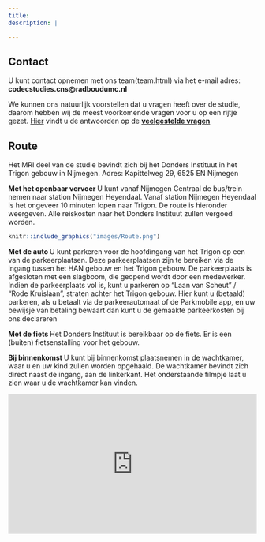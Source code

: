 ```yaml
---
title: 
description: |

---
```

## Contact
U kunt contact opnemen met ons team(team.html) via het e-mail adres: <b>codecstudies.cns@radboudumc.nl</b>

We kunnen ons natuurlijk voorstellen dat u vragen heeft over de studie, daarom hebben wij de meest voorkomende vragen voor u op een rijtje gezet. [Hier](vragen.html) vindt u de antwoorden op de <b>[veelgestelde vragen](vragen.html)</b>


## Route  

Het MRI deel van de studie bevindt zich bij het Donders Instituut in het Trigon gebouw in Nijmegen. 
Adres: Kapittelweg 29, 6525 EN Nijmegen

<strong> Met het openbaar vervoer </strong>
U kunt vanaf Nijmegen Centraal de bus/trein nemen naar station Nijmegen Heyendaal. Vanaf station Nijmegen Heyendaal is het ongeveer 10 minuten lopen naar Trigon. De route is hieronder weergeven. Alle reiskosten naar het Donders Instituut zullen vergoed worden.

```r

knitr::include_graphics("images/Route.png")

```

<strong> Met de auto </strong>
U kunt parkeren voor de hoofdingang van het Trigon op een van de parkeerplaatsen. Deze parkeerplaatsen zijn te bereiken via de ingang tussen het HAN gebouw en het Trigon gebouw. De parkeerplaats is afgesloten met een slagboom, die geopend wordt door een medewerker. Indien de parkeerplaats vol is, kunt u parkeren op “Laan van Scheut” / “Rode Kruislaan”, straten achter het Trigon gebouw. Hier kunt u (betaald) parkeren, als u betaalt via de parkeerautomaat of de Parkmobile app, en uw bewijsje van betaling bewaart dan kunt u de gemaakte parkeerkosten bij ons declareren

<strong> Met de fiets </strong>
Het Donders Instituut is bereikbaar op de fiets. Er is een (buiten) fietsenstalling voor het gebouw. 

<b> Bij binnenkomst </b> U kunt bij binnenkomst plaatsnemen in de wachtkamer, waar u en uw kind zullen worden opgehaald. De wachtkamer bevindt zich direct naast de ingang, aan de linkerkant. Het onderstaande filmpje laat u zien waar u de wachtkamer kan vinden. 

<div style="left: 0; width: 100%; height: 0; position: relative; padding-bottom: 56.25%;"><iframe src="https://www.youtube.com/embed/4PtZaJI8r3A" style="top: 0; left: 0; width: 100%; height: 100%; position: absolute; border: 0;" allowfullscreen scrolling="no" allow="accelerometer; clipboard-write; encrypted-media; gyroscope; picture-in-picture; web-share;"></iframe></div>

